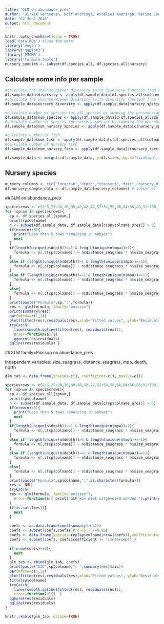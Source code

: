 ```yaml
---
title: "GLM on abundance_pres"
author: 'Dirkje Verhoeven, Dolf Andringa, Annelies Andringa: Marine Conservation Philippines'
date: "02 June 2016"
output: html_document
---
```


```r
knitr::opts_chunk$set(echo = TRUE)
load('data.RDa') #load the data
library('vegan')
library('ggplot2')
library('PMCMR')
library('formula.tools')
nursery_species <- subset(df.species_all, df.species_all$nursery) 
```

## Calculate some info per sample

```r
#calculate the Shannon-Wiener diversity (with diversity function from vegan package) for all species
df.sample_data$diversity <- apply(df.sample_data[df.species_all$colname], MARGIN=1, diversity)
#calculate the Shannon-Wiener diversity (with diversity function from vegan package) for nursery species
df.sample_data$nursery_diversity <- apply(df.sample_data[nursery_species$colname], MARGIN=1, diversity)

#calculate number of species for all species by summing the presence/absence columns for those species
df.sample_data$num_species <- apply(df.sample_data[c(df.species_all$colname_pres)],MARGIN=1,sum)
#calculate number of species for nursery species by summing the presence/absence columns for those species
df.sample_data$num_nursery_species <- apply(df.sample_data[c(nursery_species$colname_pres)],MARGIN=1,sum)

#calculate number of fish
df.sample_data$num_fish <- apply(df.sample_data[c(df.species_all$colname)],MARGIN=1,sum)
#calculate number of nursery fish
df.sample_data$num_nursery_fish <- apply(df.sample_data[c(nursery_species$colname)],MARGIN=1,sum)

df.sample_data <- merge(x=df.sample_data, y=df.sites, by.x="location", by.y="name", all.x=TRUE)
```

## Nursery species

```r
nursery_columns <- c(c("location","depth","transect","date","nursery_diversity","num_nursery_species","num_nursery_fish"),nursery_species$colname, nursery_species$colname_pres) #columns for nursery species analysis
df.nursery_sample_data <- df.sample_data[nursery_columns] # subset of the data with only the nursery species
```

##GLM on abundance_pres

```r

speciesrows <- c(1:3,25:28,36,39,40,42,47,52:54,58,66,84:86,88,91:100,102:104)
for (spnum in speciesrows){
  sp <- df.species_all[spnum,]
  print(sp$colname)
  n <- subset(df.sample_data, df.sample_data[c(sp$colname_pres)] > 0)
  if(nrow(n)<5){
    print("Less than 5 rows remaining in subset")
    next
  }
  if(length(unique(n$depth))==1 & length(unique(n$mpa))>1){
    formula <- n[,c(sp$colname)] ~ n$distance_seagrass * n$size_seagrass * n$mpa * n$north
  }
  else if (length(unique(n$depth))>1 & length(unique(n$mpa))==1){
    formula <- n[,c(sp$colname)] ~ n$distance_seagrass * n$size_seagrass * n$depth * n$north  
  }
  else if (length(unique(n$depth))==1 & length(unique(n$mpa))==1){
    formula <- n[,c(sp$colname)] ~ n$distance_seagrass * n$size_seagrass * n$north  
  }
  else{
    formula <- n[,c(sp$colname)] ~ n$distance_seagrass * n$size_seagrass * n$mpa * n$depth * n$north  
  }
  print(paste("Formula",sp,":",formula))
  res <- glm(formula, family="poisson")
  print(summary(res))
  par(mfrow=c(1,2)) 
  plot(fitted(res),residuals(res),xlab="Fitted values", ylab="Residuals", abline(h=0, lty=2))
  tryCatch( 
    lines(smooth.spline(fitted(res), residuals(res))), 
    error=function(e){})
    qqnorm(res$residuals)
  qqline(res$residuals) }
```  

##GLM family=Poisson on abundance_pres

Independent variables: size_seagrass, distance_seagrass, mpa, depth, north

```r
glm_tab <- data.frame(species=c(), coefficient=c(), pvalue=c())

speciesrows <- c(1:3,25:28,36,39,40,42,47,52:54,58,66,84:86,88,91:100,102:104)
for (spnum in speciesrows){
  sp <- df.species_all[spnum,]
  print(sp$colname)
  n <- subset(df.sample_data, df.sample_data[c(sp$colname_pres)] > 0)
  if(nrow(n)<5){
    print("Less than 5 rows remaining in subset")
    next
  }
  if(length(unique(n$depth))==1 & length(unique(n$mpa))>1){
    formula <- n[,c(sp$colname)] ~ n$distance_seagrass * n$size_seagrass * n$mpa * n$north
  }
  else if (length(unique(n$depth))>1 & length(unique(n$mpa))==1){
    formula <- n[,c(sp$colname)] ~ n$distance_seagrass * n$size_seagrass * n$depth * n$north  
  }
  else if (length(unique(n$depth))==1 & length(unique(n$mpa))==1){
    formula <- n[,c(sp$colname)] ~ n$distance_seagrass * n$size_seagrass * n$north  
  }
  else{
    formula <- n[,c(sp$colname)] ~ n$distance_seagrass * n$size_seagrass * n$mpa * n$depth * n$north  
  }
  print(paste("Formula",sp$colname,":",as.character(formula)))
  res <- NULL
  tryCatch(
  res <- glm(formula, family="poisson"),
    error=function(e){ print("GLM kon niet uitgevoerd worden.");print(geterrmessage())}
  )
  if(is.null(res)){
    next
  }
  
  coefs <- as.data.frame(coef(summary(res)))
  coefs <- subset(coefs,coefs$`Pr(>|z|)`<=0.05)
  coefs <- data.frame(species=rep(sp$colname,nrow(coefs)),coefficient=rownames(coefs),pvalue=coefs$`Pr(>|z|)`)
  coefs <- subset(coefs, coefs$coefficient != '(Intercept)')
  
  if(nrow(coefs)==0){
    next
  }
  glm_tab <- rbind(glm_tab, coefs)
  print(paste("AIC",sp$colname,": ",summary(res)$aic))
  par(mfrow=c(1,2)) 
  plot(fitted(res),residuals(res),xlab="Fitted values", ylab="Residuals", abline(h=0, lty=2))
  title(sp$colname)
  tryCatch( 
    lines(smooth.spline(fitted(res), residuals(res))), 
    error=function(e){}  )
  qqnorm(res$residuals)
  qqline(res$residuals) 
}
```

```r
knitr::kable(glm_tab, escape=TRUE)
```  
